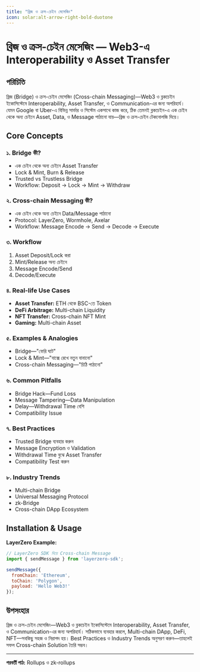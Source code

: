 ```yaml
---
title: "ব্রিজ ও ক্রস-চেইন মেসেজিং"
icon: solar:alt-arrow-right-bold-duotone
---
```


# ব্রিজ ও ক্রস-চেইন মেসেজিং — Web3-এ Interoperability ও Asset Transfer

## পরিচিতি

ব্রিজ (Bridge) ও ক্রস-চেইন মেসেজিং (Cross-chain Messaging)—Web3 ও ব্লকচেইন ইকোসিস্টেমে Interoperability, Asset Transfer, ও Communication-এর জন্য অপরিহার্য। যেমন Google বা Uber-এ বিভিন্ন সার্ভার ও সিস্টেম একসাথে কাজ করে, ঠিক তেমনই ব্লকচেইন-এ এক চেইন থেকে অন্য চেইনে Asset, Data, ও Message পাঠানো যায়—ব্রিজ ও ক্রস-চেইন টেকনোলজি দিয়ে।

## Core Concepts

### ১. Bridge কী?
- এক চেইন থেকে অন্য চেইনে Asset Transfer
- Lock & Mint, Burn & Release
- Trusted vs Trustless Bridge
- Workflow: Deposit → Lock → Mint → Withdraw

### ২. Cross-chain Messaging কী?
- এক চেইন থেকে অন্য চেইনে Data/Message পাঠানো
- Protocol: LayerZero, Wormhole, Axelar
- Workflow: Message Encode → Send → Decode → Execute

### ৩. Workflow
1. Asset Deposit/Lock করা
2. Mint/Release অন্য চেইনে
3. Message Encode/Send
4. Decode/Execute

### ৪. Real-life Use Cases
- **Asset Transfer:** ETH থেকে BSC-তে Token
- **DeFi Arbitrage:** Multi-chain Liquidity
- **NFT Transfer:** Cross-chain NFT Mint
- **Gaming:** Multi-chain Asset

### ৫. Examples & Analogies
- Bridge—"ফেরি ঘাট"
- Lock & Mint—"বাক্সে রেখে নতুন বানানো"
- Cross-chain Messaging—"চিঠি পাঠানো"

### ৬. Common Pitfalls
- Bridge Hack—Fund Loss
- Message Tampering—Data Manipulation
- Delay—Withdrawal Time বেশি
- Compatibility Issue

### ৭. Best Practices
- Trusted Bridge ব্যবহার করুন
- Message Encryption ও Validation
- Withdrawal Time বুঝে Asset Transfer
- Compatibility Test করুন

### ৮. Industry Trends
- Multi-chain Bridge
- Universal Messaging Protocol
- zk-Bridge
- Cross-chain DApp Ecosystem

## Installation & Usage

**LayerZero Example:**
```js
// LayerZero SDK দিয়ে Cross-chain Message
import { sendMessage } from 'layerzero-sdk';

sendMessage({
  fromChain: 'Ethereum',
  toChain: 'Polygon',
  payload: 'Hello Web3!'
});
```

## উপসংহার

ব্রিজ ও ক্রস-চেইন মেসেজিং—Web3 ও ব্লকচেইন ইকোসিস্টেমে Interoperability, Asset Transfer, ও Communication-এর জন্য অপরিহার্য। সঠিকভাবে ব্যবহার করলে, Multi-chain DApp, DeFi, NFT—সবকিছু সহজ ও নিরাপদ হয়। Best Practices ও Industry Trends অনুসরণ করুন—তাহলেই সফল Cross-chain Solution তৈরি সম্ভব।

---

**পরবর্তী পাঠ:** Rollups ও zk-rollups
